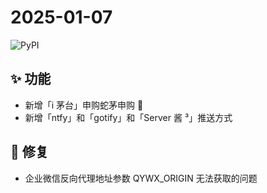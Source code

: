 # 2025-01-07

![PyPI](https://img.shields.io/badge/Pypi-v25.1.7-brightgreen)

## ✨ 功能

- 新增「i 茅台」申购蛇茅申购 🐍
- 新增「ntfy」和「gotify」和「Server 酱 ³」推送方式

## 🐛 修复

- 企业微信反向代理地址参数 QYWX_ORIGIN 无法获取的问题
